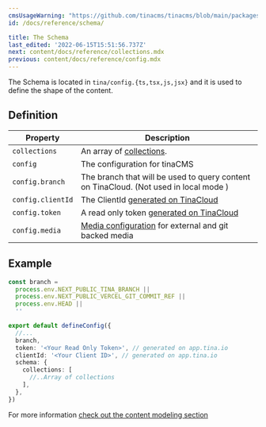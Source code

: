 ```yaml
---
cmsUsageWarning: "https://github.com/tinacms/tinacms/blob/main/packages/@tinacms/schema-tools/src/types/index.ts"
id: /docs/reference/schema/

title: The Schema
last_edited: '2022-06-15T15:51:56.737Z'
next: content/docs/reference/collections.mdx
previous: content/docs/reference/config.mdx
---
```


The Schema is located in `tina/config.{ts,tsx,js,jsx}` and it is used to define the shape of the content.

## Definition

| Property          | Description                                                                                 |
| ----------------- | ------------------------------------------------------------------------------------------- |
| `collections`     | An array of [collections](/docs/reference/collections/).                                    |
| `config`          | The configuration for tinaCMS                                                               |
| `config.branch`   | The branch that will be used to query content on TinaCloud. (Not used in local mode )       |
| `config.clientId` | The ClientId [generated on TinaCloud](/docs/tina-cloud/dashboard/)                          |
| `config.token`    | A read only token [generated on TinaCloud](/docs/tina-cloud/dashboard/projects/#api-tokens) |
| `config.media`    | [Media configuration](/docs/reference/media/overview/) for external and git backed media    |

## Example

```ts
const branch =
  process.env.NEXT_PUBLIC_TINA_BRANCH ||
  process.env.NEXT_PUBLIC_VERCEL_GIT_COMMIT_REF ||
  process.env.HEAD ||
  ''

export default defineConfig({
  //...
  branch,
  token: '<Your Read Only Token>', // generated on app.tina.io
  clientId: '<Your Client ID>', // generated on app.tina.io
  schema: {
    collections: [
      //..Array of collections
    ],
  },
})
```

For more information [check out the content modeling section](/docs/schema/)
